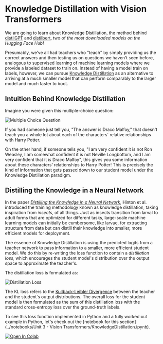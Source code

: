 # Knowledge Distillation with Vision Transformers

We are going to learn about Knowledge Distillation, the method behind [distilGPT](https://huggingface.co/distilgpt2) and [distilbert](https://huggingface.co/distilbert-base-uncased-finetuned-sst-2-english), two of *the most downloaded models on the Hugging Face Hub!*

Presumably, we've all had teachers who "teach" by simply providing us the correct answers and then testing us on questions we haven't seen before, analogous to supervised learning
of machine learning models where we provide a labeled dataset to train on. Instead of having a model train on labels, however,
we can pursue [Knowledge Distillation](https://arxiv.org/abs/1503.02531) as an alternative to arriving at a much smaller model that can perform comparably to the larger model and much faster to boot.

## Intuition Behind Knowledge Distillation

Imagine you were given this multiple-choice question:

![Multiple Choice Question](https://huggingface.co/datasets/hf-vision/course-assets/resolve/main/multiple-choice-question.png)

If you had someone just tell you, "The answer is Draco Malfoy," that doesn't teach you a whole lot about each of the characters' relative relationships with Harry Potter.

On the other hand, if someone tells you, "I am very confident it is not Ron Weasley, I am somewhat confident it is not Neville Longbottom, and 
I am very confident that it *is* Draco Malfoy", this gives you some information about these characters' relationships to Harry Potter! 
This is precisely the kind of information that gets passed down to our student model under the Knowledge Distillation paradigm.

## Distilling the Knowledge in a Neural Network

In the paper [*Distilling the Knowledge in a Neural Network*](https://arxiv.org/abs/1503.02531), Hinton et al. introduced the training methodology known as knowledge distillation,
taking inspiration from *insects*, of all things. Just as insects transition from larval to adult forms that are optimized for different tasks, large-scale machine learning models can 
initially be cumbersome, like larvae, for extracting structure from data but can distill their knowledge into smaller, more efficient models for deployment.

The essence of Knowledge Distillation is using the predicted logits from a teacher network to pass information to a smaller, more efficient student model. We do this
by re-writing the loss function to contain a *distillation loss*, which encourages the student model's distribution over the output space to approximate the teacher's.

The distillation loss is formulated as:

![Distillation Loss](https://huggingface.co/datasets/hf-vision/course-assets/resolve/main/KL-Loss.png)

The KL loss refers to the [Kullback-Leibler Divergence](https://en.wikipedia.org/wiki/Kullback–Leibler_divergence) between the teacher and the student's output distributions. 
The overall loss for the student model is then formulated as the sum of this distillation loss with the standard cross-entropy loss over the ground-truth labels.

To see this loss function implemented in Python and a fully worked out example in Python, let's check out the [notebook for this section](../notebooks/Unit 3 - Vision Transformers/KnowledgeDistillation.ipynb).

<a target="_blank" href="https://colab.research.google.com/github/johko/computer-vision-course/blob/main/notebooks/Unit%203%20-%20Vision%20Transformers/KnowledgeDistillation.ipynb">
  <img src="https://colab.research.google.com/assets/colab-badge.svg" alt="Open In Colab"/>
</a>

